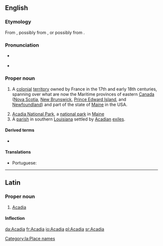 {{also|acadia|acádia|Acádia}}
==English==
{{wikipedia}}

===Etymology===
From {{der|en|it|Arcadia}}, possibly from {{der|en|grc|Ἀρκαδία||a place of rural peace in pastoral poetry}}, or possibly from {{der|en|mic|akadie||fertile land}}.

===Pronunciation===
* {{a|US}} {{IPA|/əˈkeɪ.di.ə/|lang=en}}
* {{rhymes|eɪdiə|lang=en}}

===Proper noun===
{{en-proper noun}}

# {{lb|en|history}} A [[colonial]] [[territory]] owned by France in the 17th and early 18th centuries, spanning over what are now the Maritime provinces of eastern [[Canada]] ([[Nova Scotia]], [[New Brunswick]], [[Prince Edward Island]], and [[Newfoundland]]) and part of the state of [[Maine]] in the USA.
# [[w:Acadia National Park|Acadia National Park]], a [[national park]] in [[Maine]]
# A [[parish]] in southern [[Louisiana]] settled by [[Acadian]] [[exiles]].

====Derived terms====
* {{l|en|Acadian}}

====Translations====
{{trans-top|a French colonial territory in North America}}
* Portuguese: {{t|pt|Acádia|f}}
{{trans-mid}}
{{trans-bottom}}

----

==Latin==

===Proper noun===
{{la-proper noun|Acadia|Acadiae|f|first}}

# {{lb|la|New Latin}} [[#English|Acadia]]

====Inflection====
{{la-decl-1st|loc=1|num=sg|Acadi}}

[[Category:la:Place names]]

[[da:Acadia]]
[[fr:Acadia]]
[[io:Acadia]]
[[pl:Acadia]]
[[sr:Acadia]]